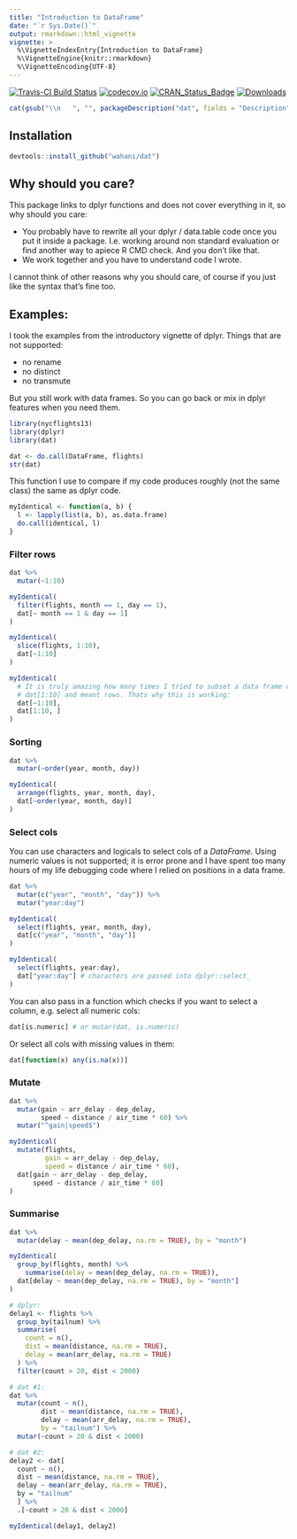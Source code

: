 ```yaml
---
title: "Introduction to DataFrame"
date: "`r Sys.Date()`"
output: rmarkdown::html_vignette
vignette: >
  %\VignetteIndexEntry{Introduction to DataFrame}
  %\VignetteEngine{knitr::rmarkdown}
  %\VignetteEncoding{UTF-8}
---
```


[![Travis-CI Build Status](https://travis-ci.org/wahani/dat.svg?branch=master)](https://travis-ci.org/wahani/dat)
[![codecov.io](https://codecov.io/github/wahani/dat/coverage.svg?branch=master)](https://codecov.io/github/wahani/dat?branch=master)
[![CRAN_Status_Badge](http://www.r-pkg.org/badges/version/dat)](http://cran.r-project.org/package=dat)
[![Downloads](http://cranlogs.r-pkg.org/badges/dat?color=brightgreen)](http://www.r-pkg.org/pkg/dat)

```r
cat(gsub("\\n   ", "", packageDescription("dat", fields = "Description")))
```

## Installation

```r
devtools::install_github("wahani/dat")
```

## Why should you care?

This package links to dplyr functions and does not cover everything in it, so
why should you care:

- You probably have to rewrite all your dplyr / data.table code once you put it 
inside a package. I.e. working around non standard evaluation or find another
way to apiece R CMD check. And you don't like that.
- We work together and you have to understand code I wrote.

I cannot think of other reasons why you should care, of course if you just like
the syntax that's fine too.


## Examples:

I took the examples from the introductory vignette of dplyr. Things that are not supported:

- no rename
- no distinct
- no transmute

But you still work with data frames. So you can go back or mix in dplyr features
when you need them.

```r
library(nycflights13)
library(dplyr)
library(dat)

dat <- do.call(DataFrame, flights)
str(dat)
```

This function I use to compare if my code produces roughly (not the same class)
the same as dplyr code.

```r
myIdentical <- function(a, b) {
  l <- lapply(list(a, b), as.data.frame)
  do.call(identical, l)
}
```

### Filter rows

```r
dat %>%
  mutar(~1:10)

myIdentical(
  filter(flights, month == 1, day == 1),
  dat[~ month == 1 & day == 1]
)

myIdentical(
  slice(flights, 1:10),
  dat[~1:10]
)

myIdentical(
  # It is truly amazing how many times I tried to subset a data frame with
  # dat[1:10] and meant rows. Thats why this is working:
  dat[~1:10],
  dat[1:10, ]
)
```

### Sorting

```r
dat %>%
  mutar(~order(year, month, day))

myIdentical(
  arrange(flights, year, month, day),
  dat[~order(year, month, day)]
)
```


### Select cols

You can use characters and logicals to select cols of a *DataFrame*. Using numeric values is not supported; it is error prone and I have spent too many hours of my life debugging code where I relied on positions in a data frame.

```r
dat %>%
  mutar(c("year", "month", "day")) %>%
  mutar("year:day")

myIdentical(
  select(flights, year, month, day),
  dat[c("year", "month", "day")]
)

myIdentical(
  select(flights, year:day),
  dat["year:day"] # characters are passed into dplyr::select_
)
```

You can also pass in a function which checks if you want to select a column, e.g.
select all numeric cols:

```r
dat[is.numeric] # or mutar(dat, is.numeric)
```

Or select all cols with missing values in them:

```r
dat[function(x) any(is.na(x))]
```

### Mutate

```r
dat %>%
  mutar(gain ~ arr_delay - dep_delay,
        speed ~ distance / air_time * 60) %>%
  mutar("^gain|speed$")

myIdentical(
  mutate(flights,
         gain = arr_delay - dep_delay,
         speed = distance / air_time * 60),
  dat[gain ~ arr_delay - dep_delay,
      speed ~ distance / air_time * 60]
)
```

### Summarise

```r
dat %>%
  mutar(delay ~ mean(dep_delay, na.rm = TRUE), by = "month")

myIdentical(
  group_by(flights, month) %>% 
    summarise(delay = mean(dep_delay, na.rm = TRUE)),
  dat[delay ~ mean(dep_delay, na.rm = TRUE), by = "month"]
)

# dplyr:
delay1 <- flights %>%
  group_by(tailnum) %>%
  summarise(
    count = n(),
    dist = mean(distance, na.rm = TRUE),
    delay = mean(arr_delay, na.rm = TRUE)
  ) %>%
  filter(count > 20, dist < 2000)

# dat #1:
dat %>%
  mutar(count ~ n(),
        dist ~ mean(distance, na.rm = TRUE),
        delay ~ mean(arr_delay, na.rm = TRUE),
        by = "tailnum") %>%
  mutar(~count > 20 & dist < 2000)

# dat #2:
delay2 <- dat[
  count ~ n(),
  dist ~ mean(distance, na.rm = TRUE),
  delay ~ mean(arr_delay, na.rm = TRUE),
  by = "tailnum"
  ] %>%
  .[~count > 20 & dist < 2000]

myIdentical(delay1, delay2)
```

